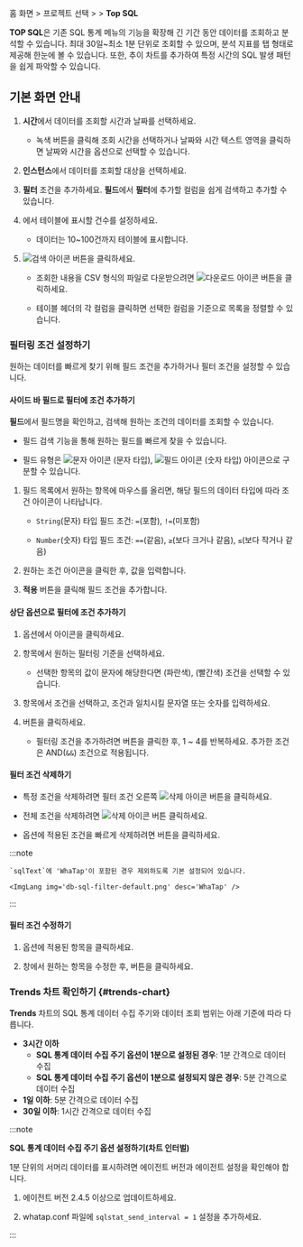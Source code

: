 홈 화면 &gt; 프로젝트 선택 &gt; <Cmdname sid="side_statistics" className="uitext" /> &gt; **Top SQL**

**TOP SQL**은 기존 SQL 통계 메뉴의 기능을 확장해 긴 기간 동안 데이터를 조회하고 분석할 수 있습니다. 최대 30일~최소 1분 단위로 조회할 수 있으며, 분석 지표를 탭 형태로 제공해 한눈에 볼 수 있습니다. 또한, 추이 차트를 추가하여 특정 시간의 SQL 발생 패턴을 쉽게 파악할 수 있습니다.

## 기본 화면 안내

<ImgLang img='db-top-sql-stat.png' desc='Top SQL' />

1. **시간**에서 데이터를 조회할 시간과 날짜를 선택하세요. 

    - 녹색 버튼을 클릭해 조회 시간을 선택하거나 날짜와 시간 텍스트 영역을 클릭하면 날짜와 시간을 옵션으로 선택할 수 있습니다.
    
1. **인스턴스**에서 데이터를 조회할 대상을 선택하세요.

1. **필터** 조건을 추가하세요. **필드**에서 **필터**에 추가할 컬럼을 쉽게 검색하고 추가할 수 있습니다. 
    
1. <Cmdname sid="TTL07773" className="uitext" />에서 테이블에 표시할 건수를 설정하세요.

    - 데이터는 10~100건까지 테이블에 표시합니다.

1. ![검색 아이콘](/img/ico-btn-search.png) 버튼을 클릭하세요.

    - 조회한 내용을 CSV 형식의 파일로 다운받으려면 ![다운로드 아이콘](/img/ico-download.svg) 버튼을 클릭하세요.

    - 테이블 헤더의 각 컬럼을 클릭하면 선택한 컬럼을 기준으로 목록을 정렬할 수 있습니다.

### 필터링 조건 설정하기

원하는 데이터를 빠르게 찾기 위해 필드 조건을 추가하거나 필터 조건을 설정할 수 있습니다.

#### 사이드 바 필드로 필터에 조건 추가하기

**필드**에서 필드명을 확인하고, 검색해 원하는 조건의 데이터를 조회할 수 있습니다. 

* 필드 검색 기능을 통해 원하는 필드를 빠르게 찾을 수 있습니다.

* 필드 유형은 ![문자 아이콘](/img/ico-string.svg) (문자 타입), ![필드 아이콘](/img/ico-field.svg) (숫자 타입) 아이콘으로 구분할 수 있습니다.

1. 필드 목록에서 원하는 항목에 마우스를 올리면, 해당 필드의 데이터 타입에 따라 조건 아이콘이 나타납니다. 

    * `String`(문자) 타입 필드 조건: `=`(포함), `!=`(미포함)

    * `Number`(숫자) 타입 필드 조건: `==`(같음), `≥`(보다 크거나 같음), `≤`(보다 작거나 같음)

2. 원하는 조건 아이콘을 클릭한 후, 값을 입력합니다. 

3. **적용** 버튼을 클릭해 필드 조건을 추가합니다.

#### 상단 옵션으로 필터에 조건 추가하기

1. <Cmdname sid="filter" className="uitext" /> 옵션에서 <LinkImage img="ico-add.svg" className="ico" /> 아이콘을 클릭하세요.

1. <Cmdname sid="TTL06740" className="uitext" /> 항목에서 원하는 필터링 기준을 선택하세요.

    * 선택한 항목의 값이 문자에 해당한다면 <Cmdname sid="includes" className="uitext" />(파란색), <Cmdname sid="excludes" className="uitext" />(빨간색) 조건을 선택할 수 있습니다.

        <InDoc pages="stat,top-sql"><ImgLang img="db-sql-filter-condition-color.png" desc="example" multi /></InDoc>

        <InDoc pages="analysis-sql"><ImgLang img="db-sql-analysis-filter-condition-color.png" desc="example" multi /></InDoc>

1. <Cmdname sid="condition" className="uitext" /> 항목에서 조건을 선택하고, 조건과 일치시킬 문자열 또는 숫자를 입력하세요.

1. <Cmdname sid="apply" className="uitext" /> 버튼을 클릭하세요.

    * 필터링 조건을 추가하려면 <Cmdname sid="bsm_button_add" className="uitext" /> 버튼을 클릭한 후, 1 ~ 4를 반복하세요. 추가한 조건은 AND(`&&`) 조건으로 적용됩니다.


#### 필터 조건 삭제하기 

* 특정 조건을 삭제하려면 필터 조건 오른쪽 ![삭제 아이콘](/img/ico-trash.svg) 버튼을 클릭하세요.

* 전체 조건을 삭제하려면 ![삭제 아이콘](/img/ico-trash.svg) <Cmdname sid="BTN06616" className="uitext" /> 버튼 클릭하세요.

* <Cmdname sid="filter" className="uitext" /> 옵션에 적용된 조건을 빠르게 삭제하려면 <LinkImage img="ico-close.svg" className="ico" /> 버튼을 클릭하세요.

:::note

<InDoc pages="stat,top-sql">

    `sqlText`에 'WhaTap'이 포함된 경우 제외하도록 기본 설정되어 있습니다.

    <ImgLang img='db-sql-filter-default.png' desc='WhaTap' />

</InDoc>

:::


#### 필터 조건 수정하기

1. <Cmdname sid="filter" className="uitext" /> 옵션에 적용된 항목을 클릭하세요. 

1. <Cmdname sid="TTL06737" className="uitext" /> 창에서 원하는 항목을 수정한 후, <Cmdname sid="apply" className="uitext" /> 버튼을 클릭하세요.

### Trends 차트 확인하기 {#trends-chart}

<InDoc product='mysql,oracle,oracle-pro'><ProdImg img='db-top-sql-trends-chart.png' desc='Top SQL' /></InDoc>

**Trends** 차트의 SQL 통계 데이터 수집 주기와 데이터 조회 범위는 아래 기준에 따라 다릅니다. 

* **3시간 이하**
    * **SQL 통계 데이터 수집 주기 옵션이 1분으로 설정된 경우**: 1분 간격으로 데이터 수집
    * **SQL 통계 데이터 수집 주기 옵션이 1분으로 설정되지 않은 경우**: 5분 간격으로 데이터 수집
* **1일 이하**: 5분 간격으로 데이터 수집
* **30일 이하**: 1시간 간격으로 데이터 수집  

:::note

**SQL 통계 데이터 수집 주기 옵션 설정하기(차트 인터벌)**

1분 단위의 서머리 데이터를 표시하려면 에이전트 버전과 에이전트 설정을 확인해야 합니다.

1. 에이전트 버전 2.4.5 이상으로 업데이트하세요.

1. whatap.conf 파일에 `sqlstat_send_interval = 1` 설정을 추가하세요.

:::